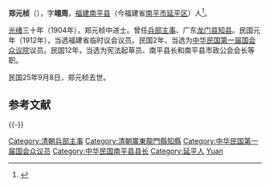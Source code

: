 {{Multiple issues|
{{Update|time=2022-04-02T14:30:07+00:00}}
{{Refimprove|time=2022-04-02T14:30:07+00:00}}
}}
{{Infobox Officeholder
|姓名=  鄭元楨
|圖像=File:鄭元楨.jpg
|圖像大小=200px
|圖像說明=  
|字    = 
|號    = 
|別名    = 
|出生日期 = 
|出生地點 = 
|逝世日期 = 
|逝世地點 = 
|死因    = 
|墓地    = 
|籍貫    = 
|政黨    = 
|parents  = 
|配偶   =
|伴侶    = 
|relatives  =  
|children  =  
|著作    = 
|past    = 
}}

'''郑元桢'''（{{bd|1879年||1936年|9月8日}}），字'''翊周'''，[[福建|福建]][[南平县|南平县]]（今福建省[[南平市|南平市]][[延平区|延平区]]）人<ref>{{cite book|author=南平市志编纂委员会|title=南平市志（上下册）|publisher=中华书局|location=北京市|isbn=7-101-01331-7|url=http://www.fjsq.gov.cn/ShowText.asp?ToBook=3221&index=1531&|edition=第1版|accessdate=2011-06-30|date=1994年9月|archive-url=https://web.archive.org/web/20160304113740/http://www.fjsq.gov.cn/ShowText.asp?ToBook=3221&index=1531&|archive-date=2016-03-04|dead-url=yes}}</ref>。

[[光绪|光绪]]三十年（1904年），郑元桢中进士。曾任[[兵部|兵部]][[主事|主事]]、广东[[龙门县|龙门县]][[知县|知县]]。民国元年（1912年），当选福建省临时议会议员。民国2年，当选为[[中华民国第一届国会|中华民国第一届国会]][[众议院|众议院]]议员。民国12年，当选为宪法起草员、南平县长和南平县市政公会会长等职。

民国25年9月8日，郑元桢去世。

== 参考文献 ==
{{reflist}}

{{-}}
{{清朝人物小作品}}
{{中國人物小作品}}
{{清朝官員小作品}}
{{中國政治人物小作品}}

{{光緒三十年甲辰恩科殿試金榜}}
{{中華民國第二屆國會眾議院議員}}

[[Category:清朝兵部主事|Category:清朝兵部主事]]
[[Category:清朝廣東龍門縣知縣|Category:清朝廣東龍門縣知縣]]
[[Category:中华民国第一届国会众议员|Category:中华民国第一届国会众议员]]
[[Category:中华民国南平县县长|Category:中华民国南平县县长]]
[[Category:延平人|Category:延平人]]
[[Category:郑姓|Yuan]]